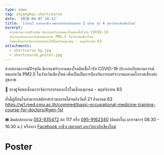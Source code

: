 ```yaml
---
type: news
tag: chiangmai-shortcourse
date: '2020-04-07 10:12'
title: '[เลื่อน] อบรมอาชีวเวชศาสตร์สำหรับแพทย์ 2 เดือน รุ่น 4 มหาวิทยาลัยเชียงใหม่'
excerpt: 
  ด้วยสถานการณ์ปัจจุบัน มีการแพร่ระบาดของโรคติดเชื้อไวรัส COVID-19
  ประกอบกับสถานการณ์หมอกควัน PM2.5 ในจังหวัดเชียงใหม่ 
  จึงขอเลื่อนการจัดการอบรมออกไปในเดือนตุลาคม - พฤศจิกายน 63
attachments:
  - shortcorse_bg.jpg
  - shortcourse_poster.jpg
---
```




ด้วยสถานการณ์ปัจจุบัน มีการแพร่ระบาดของโรคติดเชื้อไวรัส COVID-19 ประกอบกับสถานการณ์หมอกควัน PM2.5 ในจังหวัดเชียงใหม่ เพื่อเป็นเป็นการป้องกันการแพร่ระบาดและลดโอกาสเสี่ยงต่อสุขภาพ

📣 ทางผู้จัดขอเลื่อนการจัดการอบรมออกไปในเดือนตุลาคม - พฤศจิกายน 63

ทั้งนี้ผู้ที่สนในสามารถสมัครเข้าร่วมอบรมได้จนถึงวันที่ 21 สิงหาคม 63
https://w1.med.cmu.ac.th/commed/basic-occupational-medicine-training-course-for-doctors/#gen-1st

☎️ ติดต่อสอบถาม <a href="tel:053935472">053-935472</a> ต่อ 117 หรือ <a href="tel:0959162340">095-9162340</a>
(ติดต่อในเวลาราชการ 08.30 - 16.30 น.) หรือทาง [Facebook อาชีวเวชศาสตร์ มหาวิทยาลัยเชียงใหม่](https://www.facebook.com/%E0%B8%AD%E0%B8%B2%E0%B8%8A%E0%B8%B5%E0%B8%A7%E0%B9%80%E0%B8%A7%E0%B8%8A%E0%B8%A8%E0%B8%B2%E0%B8%AA%E0%B8%95%E0%B8%A3%E0%B9%8C-%E0%B8%A1%E0%B8%AB%E0%B8%B2%E0%B8%A7%E0%B8%B4%E0%B8%97%E0%B8%A2%E0%B8%B2%E0%B8%A5%E0%B8%B1%E0%B8%A2%E0%B9%80%E0%B8%8A%E0%B8%B5%E0%B8%A2%E0%B8%87%E0%B9%83%E0%B8%AB%E0%B8%A1%E0%B9%88-179983015996669/)

# Poster

<GatsbyImage image={props.images[1].childImageSharp.gatsbyImageData} alt="poster" />